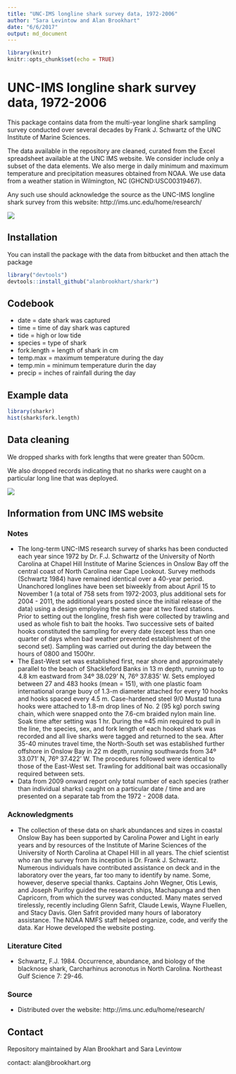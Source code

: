```yaml
---
title: "UNC-IMS longline shark survey data, 1972-2006"
author: "Sara Levintow and Alan Brookhart"
date: "6/6/2017"
output: md_document
---
```


```r
library(knitr)
knitr::opts_chunk$set(echo = TRUE)
```

# UNC-IMS longline shark survey data, 1972-2006

This package contains data from the multi-year longline shark sampling survey conducted over several decades by Frank J. Schwartz of the UNC Institute of Marine Sciences.  

The data available in the repository are cleaned, curated from the Excel spreadsheet available at the UNC IMS website.  We consider include only a subset of the data elements.  We also merge in daily minimum and maximum temperature and precipitation measures obtained from NOAA.  We use data from a weather station in Wilmington, NC (GHCND:USC00319467).

Any such use should acknowledge the source as the UNC-IMS longline shark survey from this website: http://ims.unc.edu/home/research/

![ ](shark_trip2.png)

## Installation

You can install the package with the data from bitbucket and then attach the package

```r
library("devtools")
devtools::install_github("alanbrookhart/sharkr")
```

## Codebook 

* date = date shark was captured
* time = time of day shark was captured
* tide = high or low tide
* species = type of shark
* fork.length = length of shark in cm
* temp.max = maximum temperature during the day
* temp.min = minimum temperature durin the day
* precip = inches of rainfall during the day

##  Example data

```r
library(sharkr)
hist(shark$fork.length)
```


##  Data cleaning

We dropped sharks with fork lengths that were greater than 500cm.

We also dropped records indicating that no sharks were caught on a particular long line that was deployed.

![ ](shark_trip.png)

## Information from UNC IMS website

### Notes 

* The long-term UNC-IMS research survey of sharks has been conducted each year since 1972 by Dr. F.J. Schwartz of the University of North Carolina at Chapel Hill Institute of Marine Sciences in Onslow Bay off the central coast of North Carolina near Cape Lookout. Survey methods (Schwartz 1984) have remained identical over a 40-year period. Unanchored longlines have been set biweekly from about April 15 to November 1 (a total of 758 sets from 1972-2003, plus additional sets for 2004 - 2011, the additional years posted since the initial release of the data) using a design employing the same gear at two fixed stations.  Prior to setting out the longline, fresh fish were collected by trawling and used as whole fish to bait the hooks. Two successive sets of baited hooks constituted the sampling for every date (except less than one quarter of days when bad weather prevented establishment of the second set). Sampling was carried out during the day between the hours of 0800 and 1500hr.
* The East-West set was established first, near shore and approximately parallel to the beach of Shackleford Banks in 13 m depth, running up to 4.8 km eastward from 34º 38.029' N, 76º 37.835' W.  Sets employed between 27 and 483 hooks (mean = 151), with one plastic foam international orange buoy of 1.3-m diameter attached for every 10 hooks and hooks spaced every 4.5 m. Case-hardened steel 9/0 Mustad tuna hooks were attached to 1.8-m drop lines of No. 2 (95 kg) porch swing chain, which were snapped onto the 7.6-cm braided nylon main line. Soak time after setting was 1 hr. During the ≈45 min required to pull in the line, the species, sex, and fork length of each hooked shark was recorded and all live sharks were tagged and returned to the sea. After 35-40 minutes travel time, the North-South set was established further offshore in Onslow Bay in 22 m depth, running southwards from 34º 33.071' N, 76º 37.422' W. The procedures followed were identical to those of the East-West set. Trawling for additional bait was occasionally required between sets. 
* Data from 2009 onward report only total number of each species (rather than individual sharks) caught on a particular date / time and are presented on a separate tab from the 1972 - 2008 data.

### Acknowledgments 

* The collection of these data on shark abundances and sizes in coastal Onslow Bay has been supported by Carolina Power and Light in early years and by resources of the Institute of Marine Sciences of the University of North Carolina at Chapel Hill in all years. The chief scientist who ran the survey from its inception is Dr. Frank J. Schwartz. Numerous individuals have contributed assistance on deck and in the laboratory over the years, far too many to identify by name. Some, however, deserve special thanks. Captains John Wegner, Otis Lewis, and Joseph Purifoy guided the research ships, Machapunga and then Capricorn, from which the survey was conducted. Many mates served tirelessly, recently including Glenn Safrit, Claude Lewis, Wayne Fluellen, and Stacy Davis. Glen Safrit provided many hours of laboratory assistance. The NOAA NMFS staff helped organize, code, and verify the data. Kar Howe developed the website posting.

### Literature Cited ###

* Schwartz, F.J. 1984. Occurrence, abundance, and biology of the blacknose shark, Carcharhinus acronotus in North Carolina. Northeast Gulf Science 7: 29-46.

### Source ###

* Distributed over the website: http://ims.unc.edu/home/research/

## Contact

Repository maintained by Alan Brookhart and Sara Levintow

contact: alan@brookhart.org
